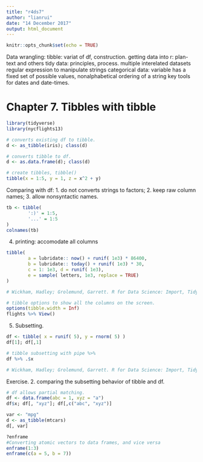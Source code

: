 ```yaml
---
title: "r4ds7"
author: "lianrui"
date: "14 December 2017"
output: html_document
---
```


```r
knitr::opts_chunk$set(echo = TRUE)
```

Data wrangling: 
tibble: variat of df, construction. 
getting data into r: plan-text and others
tidy data: principles, process. 
multiple interelated datasets
regular expression to manipulate strings
categorical data: variable has a fixed set of possible values, nonalphabetical ordering of a string
key tools for dates and date-times. 

# Chapter 7. Tibbles with tibble
```r
library(tidyverse)
library(nycflights13)
```


```r
# converts existing df to tibble. 
d <- as_tibble(iris); class(d)

# converts tibble to df. 
d <- as.data.frame(d); class(d)
```

```r
# create tibbles, tibble()
tibble(x = 1:5, y = 1, z = x^2 + y)

```

Comparing with df: 
1. do not converts strings to factors; 
2. keep raw column names; 
3. allow nonsyntactic names. 
```r
tb <- tibble(
        ':)' = 1:5, 
        '...' = 1:5
)
colnames(tb)
```

4. printing: accomodate all columns
```r
tibble( 
        a = lubridate:: now() + runif( 1e3) * 86400, 
        b = lubridate:: today() + runif( 1e3) * 30, 
        c = 1: 1e3, d = runif( 1e3), 
        e = sample( letters, 1e3, replace = TRUE)
)

# Wickham, Hadley; Grolemund, Garrett. R for Data Science: Import, Tidy, Transform, Visualize, and Model Data (p. 121). O'Reilly Media. Kindle Edition. 
```

```r
# tibble options to show all the columns on the screen. 
options(tibble.width = Inf)
flights %>% View()
```

5. Subsetting. 
```r
df <- tibble( x = runif( 5), y = rnorm( 5) )
df[1]; df[,1]

# tibble subsetting with pipe %>%
df %>% .$x

# Wickham, Hadley; Grolemund, Garrett. R for Data Science: Import, Tidy, Transform, Visualize, and Model Data (p. 123). O'Reilly Media. Kindle Edition. 
```

Exercise. 
2. comparing the subsetting behavior of tibble and df. 
```r
# df allows partial matching. 
df <- data.frame(abc = 1, xyz = "a")
df$x; df[, "xyz"]; df[,c("abc", "xyz")]
```


```r
var <- "mpg"
d <- as_tibble(mtcars)
d[, var]
```

```r
?enframe
#Converting atomic vectors to data frames, and vice versa
enframe(1:3)
enframe(c(a = 5, b = 7))
```

